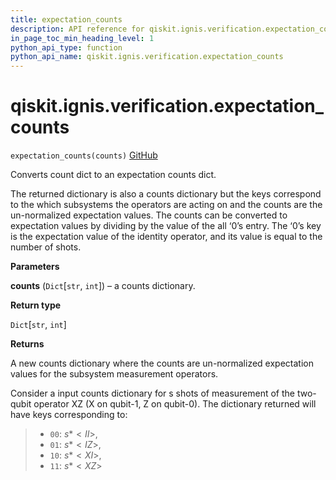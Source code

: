 ```yaml
---
title: expectation_counts
description: API reference for qiskit.ignis.verification.expectation_counts
in_page_toc_min_heading_level: 1
python_api_type: function
python_api_name: qiskit.ignis.verification.expectation_counts
---
```


# qiskit.ignis.verification.expectation\_counts

<span id="qiskit.ignis.verification.expectation_counts" />

`expectation_counts(counts)` [GitHub](https://github.com/qiskit-community/qiskit-ignis/tree/stable/0.7/qiskit/ignis/verification/tomography/data.py "view source code")

Converts count dict to an expectation counts dict.

The returned dictionary is also a counts dictionary but the keys correspond to the which subsystems the operators are acting on and the counts are the un-normalized expectation values. The counts can be converted to expectation values by dividing by the value of the all ‘0’s entry. The ‘0’s key is the expectation value of the identity operator, and its value is equal to the number of shots.

**Parameters**

**counts** (`Dict`\[`str`, `int`]) – a counts dictionary.

**Return type**

`Dict`\[`str`, `int`]

**Returns**

A new counts dictionary where the counts are un-normalized expectation values for the subsystem measurement operators.

Consider a input counts dictionary for s shots of measurement of the two-qubit operator XZ (X on qubit-1, Z on qubit-0). The dictionary returned will have keys corresponding to:

> *   `00`: $s * <II>$,
> *   `01`: $s * <IZ>$,
> *   `10`: $s * <XI>$,
> *   `11`: $s * <XZ>$

